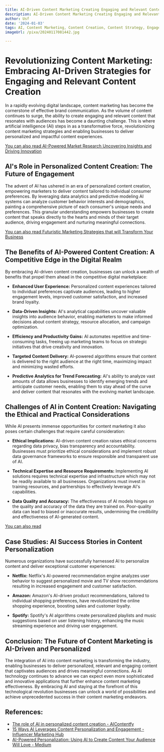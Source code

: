 ```yaml
---
title: AI-Driven Content Marketing Creating Engaging and Relevant Content
description: AI-Driven Content Marketing Creating Engaging and Relevant Content
author: Usf
date: '2024-01-03'
tags: AI, Content Marketing, Content Creation, Content Strategy, Engagement, Relevance
imageUrl: /pixa/20240117081442.jpg

---
```

# Revolutionizing Content Marketing: Embracing AI-Driven Strategies for Engaging and Relevant Content Creation

In a rapidly evolving digital landscape, content marketing has become the cornerstone of  effective brand communication. As  the volume of  content continues to  surge, the ability  to create engaging and relevant content that resonates with audiences has become  a daunting  challenge. This is where artificial intelligence (AI) steps in as a transformative force, revolutionizing content marketing  strategies and enabling  businesses  to deliver personalized and impactful content experiences.

[You can also read AI-Powered Market  Research Uncovering Insights and Driving Innovation](AI-Powered%20Market%20Research%20Uncovering%20Insights%20and%20Driving%20Innovation)


## AI's Role in Personalized Content Creation: The  Future of Engagement

The advent of AI has ushered in an era of personalized content creation, empowering  marketers to deliver content tailored to  individual consumer preferences. By leveraging  data analytics and predictive modeling AI systems can analyze customer  behavior interests and demographics, painting a comprehensive picture of each consumer's unique needs and preferences. This granular understanding empowers businesses to create content  that speaks directly to the hearts and minds of their target audience, driving engagement and nurturing meaningful connections.

[You can also read Futuristic Marketing Strategies  that will Transform Your Business](Futuristic%20Marketing%20Strategies%20that%20will%20Transform%20Your%20Business)


## The Benefits of AI-Powered Content Creation: A Competitive Edge in the  Digital Realm

By embracing AI-driven content  creation, businesses can unlock a wealth of benefits that propel  them ahead  in the competitive digital marketplace:

- **Enhanced User  Experience:** Personalized content experiences tailored to individual preferences captivate audiences,  leading to higher  engagement levels, improved customer satisfaction, and increased brand loyalty.

- **Data-Driven Insights:** AI's analytical capabilities uncover valuable insights into audience behavior, enabling marketers to make informed decisions about  content strategy, resource allocation, and campaign optimization.

- **Efficiency and Productivity Gains:** AI automates repetitive and time-consuming tasks, freeing up marketing teams to focus on strategic initiatives that drive creativity and innovation.

- **Targeted Content Delivery:** AI-powered algorithms ensure that content is delivered to the right audience at the right time, maximizing impact and minimizing wasted efforts.

- **Predictive Analytics for Trend Forecasting:**  AI's  ability  to analyze vast amounts of data allows businesses to identify emerging trends and anticipate customer needs, enabling them  to stay ahead of the curve and deliver content that resonates with the evolving market landscape.

## Challenges of AI  in Content Creation: Navigating the Ethical and Practical  Considerations

While AI presents immense opportunities for content marketing it also poses certain challenges  that require careful  consideration:

- **Ethical Implications:**  AI-driven content  creation raises ethical concerns regarding data privacy, bias transparency and accountability. Businesses must prioritize ethical considerations  and implement robust data governance frameworks to ensure responsible and transparent use of AI.

-  **Technical Expertise and Resource Requirements:** Implementing AI solutions requires technical expertise and  infrastructure  which may not be readily available  to all businesses. Organizations must invest in training resources, and partnerships  to effectively leverage AI's capabilities.

- **Data Quality and Accuracy:** The effectiveness of AI models hinges on the quality and accuracy of the data they are  trained on. Poor-quality data can lead to biased or inaccurate results, undermining the  credibility and effectiveness of AI-generated content.

[You can also read ]()


##  Case Studies: AI  Success Stories in Content Personalization

Numerous organizations  have successfully harnessed AI to personalize content and deliver exceptional customer  experiences:

- **Netflix:** Netflix's AI-powered recommendation engine analyzes user behavior to  suggest personalized movie  and TV show recommendations resulting in increased engagement and customer satisfaction.

- **Amazon:** Amazon's AI-driven product recommendations, tailored to individual  shopping preferences, have revolutionized the online shopping experience, boosting sales and customer loyalty.

- **Spotify:** Spotify's AI algorithms create personalized playlists and music  suggestions based  on user listening history,  enhancing the  music streaming experience and driving user engagement.

## Conclusion:  The Future of  Content Marketing is AI-Driven and Personalized

The  integration of AI into content marketing is transforming the industry, enabling businesses to deliver personalized, relevant and engaging content that captivates audiences  and drives  meaningful  connections. As AI technology continues  to advance we can expect even more sophisticated and innovative applications that further enhance  content  marketing effectiveness. By embracing AI and  staying at the forefront of this technological revolution businesses can  unlock a world of possibilities and achieve unprecedented  success in their content marketing endeavors.

## References:
- [The role of AI in personalized content creation - AIContentfy](https://aicontentfy.com/en/blog/role-of-ai-in-personalized-content-creation)
- [15 Ways AI Leverages Content Personalization and Engagement - Influencer Marketing Hub](https://influencermarketinghub.com/ai-content-personalization/)
- [AI-Powered Personalization: Using AI to Create Content Your Audience Will Love - Medium](https://medium.com/the-modern-scientist/ai-in-content-creation-combining-algorithms-with-a-humanistic-approach-for-more-personalized-3926f36c4ce8)
